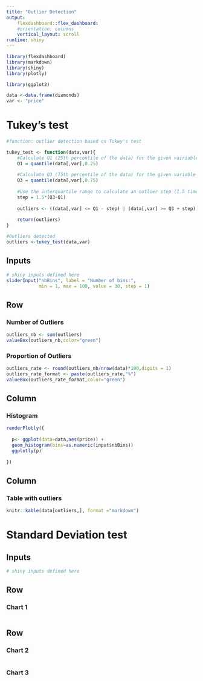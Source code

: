 ```yaml
---
title: "Outlier Detection"
output: 
    flexdashboard::flex_dashboard:
    #orientation: columns
    vertical_layout: scroll
runtime: shiny
---
```


```r
library(flexdashboard)
library(markdown)
library(shiny)
library(plotly)
```

```r
library(ggplot2)

data <-data.frame(diamonds)
var <- "price"
```


Tukey's test {data-orientation=rows}
=====================================  


```r
#function: outlier detection based on Tukey's test

tukey_test <- function(data,var){
    #Calculate Q1 (25th percentile of the data) for the given vairiable
    Q1 = quantile(data[,var],0.25)
    
    #Calculate Q3 (75th percentile of the data) for the given variable
    Q3 = quantile(data[,var],0.75)
    
    #Use the interquartile range to calculate an outlier step (1.5 times the interquartile range)
    step = 1.5*(Q3-Q1)
    
    outliers <- ((data[,var] <= Q1 - step) | (data[,var] >= Q3 + step))
    
    return(outliers)
}
```


```r
#Outliers detected
outliers <-tukey_test(data,var)
```


Inputs {.sidebar}
-------------------------------------

```r
# shiny inputs defined here
sliderInput("nbBins", label = "Number of bins:",
            min = 1, max = 100, value = 30, step = 1)
```

Row
-----------------------------------------------------------------------

### Number of Outliers
```r
outliers_nb <- sum(outliers)
valueBox(outliers_nb,color="green")
```

### Proportion of Outliers
```r
outliers_rate <- round(outliers_nb/nrow(data)*100,digits = 1)
outliers_rate_format <- paste(outliers_rate,"%")
valueBox(outliers_rate_format,color="green")
```


Column {data-width=650}
-----------------------------------------------------------------------

### Histogram {data-height=600}

```r
renderPlotly({
  
  p<- ggplot(data=data,aes(price)) +
  geom_histogram(bins=as.numeric(input$nbBins))
  ggplotly(p)
  
})
```

Column {data-width=350}
-----------------------------------------------------------------------

### Table with outliers

```r
knitr::kable(data[outliers,], format ="markdown")
```


Standard Deviation test {data-orientation=rows}
=====================================     

Inputs {.sidebar}
-------------------------------------

```r
# shiny inputs defined here
```
   
Row {data-height=600}
-------------------------------------

### Chart 1

```r
```

Row {data-height=400}
-------------------------------------
   
### Chart 2

```r
```   
    
### Chart 3

```r
```



